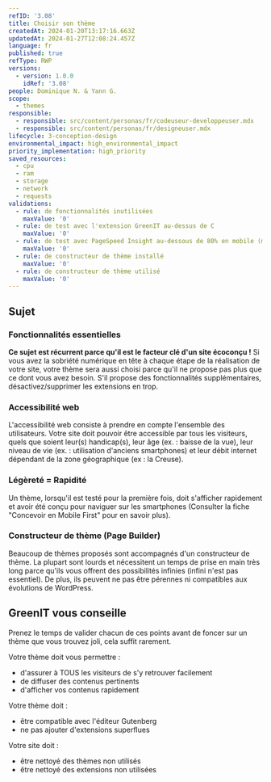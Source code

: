 ```yaml
---
refID: '3.08'
title: Choisir son thème
createdAt: 2024-01-20T13:17:16.663Z
updatedAt: 2024-01-27T12:08:24.457Z
language: fr
published: true
refType: RWP
versions:
  - version: 1.0.0
    idRef: '3.08'
people: Dominique N. & Yann G.
scope:
  - themes
responsible:
  - responsible: src/content/personas/fr/codeuseur-developpeuser.mdx
  - responsible: src/content/personas/fr/designeuser.mdx
lifecycle: 3-conception-design
environmental_impact: high_environmental_impact
priority_implementation: high_priority
saved_resources:
  - cpu
  - ram
  - storage
  - network
  - requests
validations:
  - rule: de fonctionnalités inutilisées
    maxValue: '0'
  - rule: de test avec l'extension GreenIT au-dessus de C
    maxValue: '0'
  - rule: de test avec PageSpeed Insight au-dessous de 80% en mobile (mobile-first)
    maxValue: '0'
  - rule: de constructeur de thème installé
    maxValue: '0'
  - rule: de constructeur de thème utilisé
    maxValue: '0'
---
```


## Sujet

### Fonctionnalités essentielles

**Ce sujet est récurrent parce qu'il est le facteur clé d'un site écoconçu !**
Si vous avez la sobriété numérique en tête à chaque étape de la réalisation de votre site, votre thème sera aussi choisi parce qu'il ne propose pas plus que ce dont vous avez besoin. S'il propose des fonctionnalités supplémentaires, désactivez/supprimer les extensions en trop.

### Accessibilité web

L'accessibilité web consiste à prendre en compte l'ensemble des utilisateurs.
Votre site doit pouvoir être accessible par tous les visiteurs, quels que soient leur(s) handicap(s), leur âge (ex. : baisse de la vue), leur niveau de vie (ex. : utilisation d'anciens smartphones) et leur débit internet dépendant de la zone géographique (ex : la Creuse).

### Légèreté = Rapidité

Un thème, lorsqu'il est testé pour la première fois, doit s'afficher rapidement et avoir été conçu pour naviguer sur les smartphones (Consulter la fiche "Concevoir en Mobile First" pour en savoir plus).

### Constructeur de thème (Page Builder)

Beaucoup de thèmes proposés sont accompagnés d'un constructeur de thème. La plupart sont lourds et nécessitent un temps de prise en main très long parce qu'ils vous offrent des possibilités infinies (infini n'est pas essentiel). De plus, ils peuvent ne pas être pérennes ni compatibles aux évolutions de WordPress.

## GreenIT vous conseille

Prenez le temps de valider chacun de ces points avant de foncer sur un thème que vous trouvez joli, cela suffit rarement.

Votre thème doit vous permettre :

- d'assurer à TOUS les visiteurs de s'y retrouver facilement
- de diffuser des contenus pertinents
- d'afficher vos contenus rapidement

Votre thème doit :

- être compatible avec l'éditeur Gutenberg
- ne pas ajouter d'extensions superflues

Votre site doit :

- être nettoyé des thèmes non utilisés
- être nettoyé des extensions non utilisées
